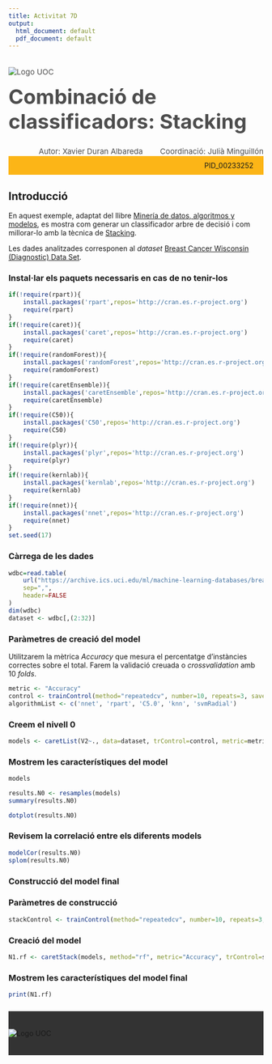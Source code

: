 ```yaml
---
title: Activitat 7D
output:
  html_document: default
  pdf_document: default
---
```




<!--Header-->
<div><div class="row" style="color: #4D4D4D;font-size: 15px;padding-bottom: 20px"><div class="col-md-7"><img src="http://materials.cv.uoc.edu/cdocent/common/img/logo-uoc.png" alt="Logo UOC" class="img-responsive" style="margin:20px 0px 0px"></div><div class="col-md-5"><h1 style="margin:15px 0px 0px;font-size: 40px;">Combinació de classificadors: Stacking</h1><div style="text-align:left;margin-top: 5px;"></div></div></div>


<div class="row" style="color: #4D4D4D;font-size: 15px;padding-bottom: 20px background: #FCB517"><div style="text-align:right;">Autor: Xavier Duran Albareda <span style="margin-left: 30px;">Coordinació: Julià Minguillón</span></div></div>


<div class="row" style="background: #FCB517;padding: 10px 20px;"><div style="text-align:right;">PID_00233252 </div></div>

## Introducció

En aquest exemple, adaptat del llibre [Minería de datos, algoritmos y modelos](http://oer.uoc.edu/libroMD/), es mostra com generar un classificador arbre de decisió i com millorar-lo amb la tècnica de [Stacking](http://blog.kaggle.com/2016/12/27/a-kagglers-guide-to-model-stacking-in-practice/).

Les dades analitzades corresponen al _dataset_ [Breast Cancer Wisconsin (Diagnostic) Data Set](https://www.kaggle.com/uciml/breast-cancer-wisconsin-data).

### Instal·lar els paquets necessaris en cas de no tenir-los

```r
if(!require(rpart)){
    install.packages('rpart',repos='http://cran.es.r-project.org')
    require(rpart)
}
if(!require(caret)){
    install.packages('caret',repos='http://cran.es.r-project.org')
    require(caret)
}
if(!require(randomForest)){
    install.packages('randomForest',repos='http://cran.es.r-project.org')
    require(ramdomForest)
}
if(!require(caretEnsemble)){
    install.packages('caretEnsemble',repos='http://cran.es.r-project.org')
    require(caretEnsemble)
}
if(!require(C50)){
    install.packages('C50',repos='http://cran.es.r-project.org')
    require(C50)
}
if(!require(plyr)){
    install.packages('plyr',repos='http://cran.es.r-project.org')
    require(plyr)
}
if(!require(kernlab)){
    install.packages('kernlab',repos='http://cran.es.r-project.org')
    require(kernlab)
}
if(!require(nnet)){
    install.packages('nnet',repos='http://cran.es.r-project.org')
    require(nnet)
}
set.seed(17)
```

### Càrrega de les dades

```r
wdbc=read.table(
    url("https://archive.ics.uci.edu/ml/machine-learning-databases/breast-cancer-wisconsin/wdbc.data"),
    sep=",",
    header=FALSE
)
dim(wdbc)
dataset <- wdbc[,(2:32)]
```

### Paràmetres de creació del model

Utilitzarem la mètrica _Accuracy_ que mesura el percentatge d'instàncies correctes sobre el total. Farem la validació creuada o _crossvalidation_ amb 10 _folds_.

```r
metric <- "Accuracy"
control <- trainControl(method="repeatedcv", number=10, repeats=3, savePredictions="all", classProbs=TRUE)
algorithmList <- c('nnet', 'rpart', 'C5.0', 'knn', 'svmRadial')
```

### Creem el nivell 0

```r
models <- caretList(V2~., data=dataset, trControl=control, metric=metric, methodList=algorithmList)
```

###  Mostrem les característiques del model

```r
models
```

```r
results.N0 <- resamples(models)
summary(results.N0)
```

```r
dotplot(results.N0)
```

### Revisem la correlació entre els diferents models

```r
modelCor(results.N0)
splom(results.N0)
```

### Construcció del model final

### Paràmetres de construcció

```r
stackControl <- trainControl(method="repeatedcv", number=10, repeats=3, savePredictions=TRUE, classProbs=TRUE)
```

### Creació del model

```r
N1.rf <- caretStack(models, method="rf", metric="Accuracy", trControl=stackControl)
```

###  Mostrem les característiques del model final

```r
print(N1.rf)
```


<!--Footer-->
 <div style="background: #333333;padding: 35px 0px;margin-top: 25px;"><div class="row"><div class="col-sm-12"><img src="http://materials.cv.uoc.edu/cdocent/common/img/logo-uoc-bottom.png" alt="Logo UOC" class="img-responsive" style="margin: 0 auto; display: block;"></div></div></div>
<!--/Footer-->


